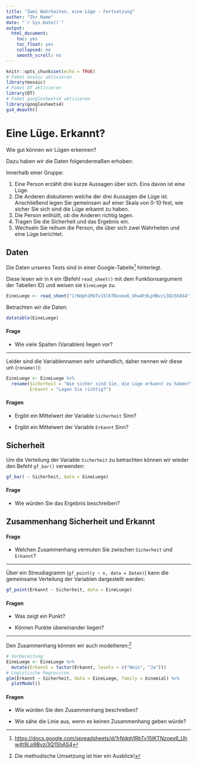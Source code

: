 ```yaml
---
title: "Zwei Wahrheiten, eine Lüge - Fortsetzung"
author: "Ihr Name"
date: "`r Sys.Date()`"
output:
  html_document:
    toc: yes
    toc_float: yes
    collapsed: no
    smooth_scroll: no
---
```


```r
knitr::opts_chunk$set(echo = TRUE)
# Paket mosaic aktivieren
library(mosaic)
# Paket DT aktivieren
library(DT)
# Paket googlesheets4 aktivieren
library(googlesheets4)
gs4_deauth()
```

# Eine Lüge. Erkannt?

Wie gut können wir Lügen erkennen?

Dazu haben wir die Daten folgendermaßen erhoben:

Innerhalb einer Gruppe:

1. Eine Person erzählt drei kurze Aussagen über sich. Eins davon ist eine Lüge.
2. Die Anderen diskutieren welche der drei Aussagen die Lüge ist. Anschließend legen Sie gemeinsam auf einer Skala von 0-10 fest, wie sicher Sie sich sind die Lüge erkannt zu haben.
3. Die Person enthüllt, ob die Anderen richtig lagen.
4. Tragen Sie die Sicherheit und das Ergebnis ein.
5. Wechseln Sie reihum die Person, die über sich zwei Wahrheiten und eine Lüge berichtet.

## Daten

Die Daten unseres Tests sind in einer Google-Tabelle^[[https://docs.google.com/spreadsheets/d/1rNdph1RbTv15lKTNzoex6_Uhw4t9Lp9Bvzi3Q1ShAS4](https://docs.google.com/spreadsheets/d/1rNdph1RbTv15lKTNzoex6_Uhw4t9Lp9Bvzi3Q1ShAS4)] hinterlegt.

Diese lesen wir in `R` ein (Befehl `read_sheet()` mit dem Funktionsargument der Tabellen ID) und weisen sie `EineLuege` zu.

```r
EineLuege <- read_sheet("1rNdph1RbTv15lKTNzoex6_Uhw4t9Lp9Bvzi3Q1ShAS4")
```

Betrachten wir die Daten:

```r
datatable(EineLuege)
```

#### Frage

- Wie viele Spalten (Variablen) liegen vor?

***

Leider sind die Variablennamen sehr unhandlich, daher nennen wir diese um (`rename()`):

```r
EineLuege <- EineLuege %>%
  rename(Sicherheit = "Wie sicher sind Sie, die Lüge erkannt zu haben?",
         Erkannt = "Lagen Sie richtig?")
```

#### Fragen

- Ergibt ein Mittelwert der Variable `Sicherheit` Sinn?

- Ergibt ein Mittelwert der Variable `Erkannt` Sinn?

## Sicherheit

Um die Verteilung der Variable `Sicherheit` zu betrachten können wir wieder den Befehl `gf_bar()` verwenden:

```r
gf_bar( ~ Sicherheit, data = EineLuege)
```

#### Frage

- Wie würden Sie das Ergebnis beschreiben?

## Zusammenhang Sicherheit und Erkannt

#### Frage

- Welchen Zusammenhang vermuten Sie zwischen `Sicherheit` und `Erkannt`?

***

Über ein Streudiagramm (`gf_point(y ~ x, data = Daten)`) kann die gemeinsame Verteilung der Variablen dargestellt werden:

```r
gf_point(Erkannt ~ Sicherheit, data = EineLuege)
```

#### Fragen

- Was zeigt ein Punkt?

- Können Punkte übereinander liegen?

***

Den Zusammenhang können wir auch modellieren:^[Die methodische Umsetzung ist hier ein Ausblick!]

```r
# Vorbereitung
EineLuege <- EineLuege %>%
  mutate(Erkannt = factor(Erkannt, levels = c("Nein", "Ja")))
# Logistische Regression
glm(Erkannt ~ Sicherheit, data = EineLuege, family = binomial) %>%
  plotModel()
```

#### Fragen

- Wie würden Sie den Zusammenhang beschreiben?

- Wie sähe die Linie aus, wenn es keinen Zusammenhang geben würde?

